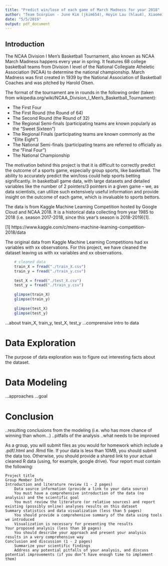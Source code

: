 ```yaml
---
title: "Predict win/lose of each game of March Madness for year 2018"
author: "Team Scorpion - June Kim (jkim654), Hoyin Lau (hlau4), Xiaomei Sun (xsun56), Taiga Hasegawa (taigah2), Leo Franco Soto (francst2)"
date: "5/5/2019"
output: pdf_document
---
```


## Introduction 
The NCAA Division I Men's Basketball Tournament, also known as NCAA March Madness happens every year in spring. It features 68 college basketball teams from Division I level of the National Collegiate Atheletic Association (NCAA) to determine the national championship. March Madness was first created in 1939 by the National Association of Basketball Coaches and was pitched by Harold Olsen. 

The format of the tournament are in rounds in the following order (taken from wikipedia.org/wiki/NCAA_Division_I_Men's_Basketball_Tournament):

- The First Four
- The First Round (the Round of 64)
- The Second Round (the Round of 32)
- The Regional Semi-finals (participating teams are known popularly as the "Sweet Sixteen")
- The Regional Finals (participating teams are known commonly as the "Elite Eight")
- The National Semi-finals (participating teams are referred to officially as the "Final Four")
- The National Championship

The motivation behind this project is that it is difficult to correctly predict the outcome of a sports game, especially group sports, like basketball. The ability to accurately predict the win/loss could help sports betting significantly. In basketball game data, with large datasets and detailed variables like the number of 2 pointers/3 pointers in a given game -- we, as data scientists, can utilize such extensively useful information and provide insight on the outcome of each game, which is invaluable to sports bettors. 

The data is from Kaggle Machine Learning Competition hosted by Google Cloud and NCAA 2018. It is a historical data collecting from year 1985 to 2018 (i.e. season 2017-2018, since this year's season is 2018-2019)[1].

[1] https://www.kaggle.com/c/mens-machine-learning-competition-2018/data

The original data from Kaggle Machine Learning Competitions had xx variables with xx observations. For this project, we have cleaned the dataset leaving us with xx variables and xx observations. 

```r
    # cleaned data
    train_X = fread("./train_X.csv")
    train_y = fread("./train_y.csv")
    
    test_X = fread("./test_X.csv")
    test_y = fread("./train_y.csv")
    
    glimpse(train_X)
    glimpse(train_y)
    
    glimpse(test_X)
    glimpse(test_y)
```
...about train_X, train_y, test_X, test_y
...comprensive intro to data

# Data Exploration
The purpose of data exploration was to figure out interesting facts about the dataset. 


# Data Modeling 
...approaches
...goal

# Conclusion
..resulting conclusions from the modeling (i.e. who has more chance of winning than whom...)
..pitfalls of the analysis
..what needs to be improved

As a group, you will submit files as you would for homework which include a .pdf/.html and .Rmd file. If your data is less than 10MB, you should submit the data too. Otherwise, you should provide a shared link to your actual cleaned R data (using, for example, google drive). Your report must contain the following:

    Project title
    Group Member Info
    Introduction and literature review (1 - 2 pages)
        Data source information (provide a link to your data source)
        You must have a comprehensive introduction of the data (no analysis) and the scientific goal
        You must review the literature (or relative sources) and report existing (possibly online) analyses results on this dataset
    Summary statistics and data visualization (less than 5 pages)
        You should provide a comprehensive summary of the data using tools we introduced
        Visualization is necessary for presenting the results
    Your proposed analysis (less than 10 pages)
        You should describe your approach and present your analysis results in a very comprehensive way
    Conclusion and discussion (1 - 2 pages)
        Summarize your scientific findings
        Address any potential pitfalls of your analysis, and discuss potential improvements (if you don’t have enough time to implement them)

